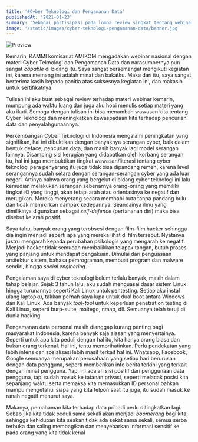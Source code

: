 ```yaml
---
title: '#Cyber Teknologi dan Pengamanan Data'
publishedAt: '2021-01-23'
summary: 'Sebagai partisipasi pada lomba review singkat tentang webinar kemarin'
image: '/static/images/cyber-teknologi-pengamanan-data/banner.jpg'
---
```


![Preview](/static/images/cyber-teknologi-pengamanan-data/banner.jpg)

Kemarin, KAMMI komisariat AMIKOM mengadakan webinar nasional dengan materi Cyber Teknologi dan Pengamanan Data dan narasumbernya pun sangat _capable_ di bidang itu. Saya sangat bersemangat mengikuti kegiatan ini, karena memang ini adalah minat dan bakatku. Maka dari itu, saya sangat berterima kasih kepada panitia atas suksesnya kegiatan ini, dan makasih untuk sertifikatnya.

Tulisan ini aku buat sebagai review terhadap materi webinar kemarin, mumpung ada waktu luang dan juga aku hobi menulis setiap materi yang aku ikuti. Semoga dengan tulisan ini bisa menambah wawasan kita tentang Cyber Teknologi dan meningkatkan kewaspadaan kita terhadap pencurian data dan penyalahgunaannya.

Perkembangan Cyber Teknologi di Indonesia mengalami peningkatan yang signifikan, hal ini dibuktikan dengan banyaknya serangan cyber, baik dalam bentuk deface, pencurian data, dan masih banyak lagi model serangan lainnya. Disamping sisi kerugian yang didapatkan oleh korbang serangan itu, hal ini juga membuktikan tingkat wawasan/literasi tentang cyber teknologi para penyerang itu juga tidak bisa dipandang remeh, karena level serangannya sudah setara dengan serangan-serangan cyber yang ada luar negeri. Artinya bahwa orang yang bergelut di bidang cyber teknologi ini lalu kemudian melakukan serangan sebenarnya orang-orang yang memiliki tingkat iQ yang tinggi, akan tetapi arah atau orientasinya ke negatif dan merugikan. Mereka menyerang secara membabi buta tanpa pandang bulu dan tidak memikirkan dampak kedepannya. Seandainya ilmu yang dimilikinya digunakan sebagai _self-defence_ (pertahanan diri) maka bisa disebut ke arah positif.

Saya tahu, banyak orang yang terobsesi dengan film-film hacker sehingga dia ingin menjadi seperti apa yang mereka lihat di film tersebut. Nyatanya justru mengarah kepada perubahan psikologis yang mengarah ke negatif. Menjadi hacker tidak semudah membalikkan telapak tangan, butuh proses yang panjang untuk mendapat pengakuan. Dimulai dari penguasaan arsitektur sistem, bahasa pemrograman, membuat program dan malware sendiri, hingga _social enginering_.

Pengalaman saya di cyber teknologi belum terlalu banyak, masih dalam tahap belajar. Sejak 3 tahun lalu, aku sudah menguasai dasar sistem Linux hingga turunannya seperti Kali Linux untuk pentesting. Setiap aku instal ulang laptopku, takkan pernah saya lupa untuk dual boot antara Windows dan Kali Linux. Ada banyak _tool-tool_ untuk keperluan penetration testing di Kali Linux, seperti burp-suite, maltego, nmap, dll. Semuanya telah teruji di dunia hacking.

Pengamanan data personal masih dianggap kurang penting bagi masyarakat Indonesia, karena banyak saja alasan yang menyertainya. Seperti untuk apa kita peduli dengan hal itu, kita hanya orang biasa dan bukan orang terkenal. Hal ini, tentu memprihatinkan. Perlu pendekatan yang lebih intens dan sosialisasi lebih masif terkait hal ini. Whatsapp, Facebook, Google semuanya merupakan perusahaan yang setiap hari berurusan dengan data pengguna, seperti memberikan info berita terkini yang terkait dengan minat pengguna. Yap, ini adalah sisi positif dari penggunaan data pengguna, tapi sudah masuk ke tatanan privasi, seperti melacak posisi kita sepanjang waktu serta memaksa kita memasukkan ID personal bahkan mampu mengetahui siapa yang kita telpon saat itu juga, itu sudah masuk ke ranah negatif menurut saya.

Makanya, pemahaman kita terhadap data pribadi perlu ditingkatkan lagi. Sebab jika kita tidak peduli sama sekali akan menjadi _boomerang_ bagi kita, sehingga kehidupan kita seakan tidak ada sekat sama sekali, semua serba terbuka dan saling membagikan dan menyebarkan informasi sensitif ke pada orang yang kita tidak kenal
